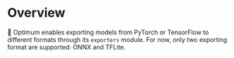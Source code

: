 # Overview

🤗 Optimum enables exporting models from PyTorch or TensorFlow to different formats through its `exporters` module. For now, only two exporting format are supported: ONNX and TFLite.
